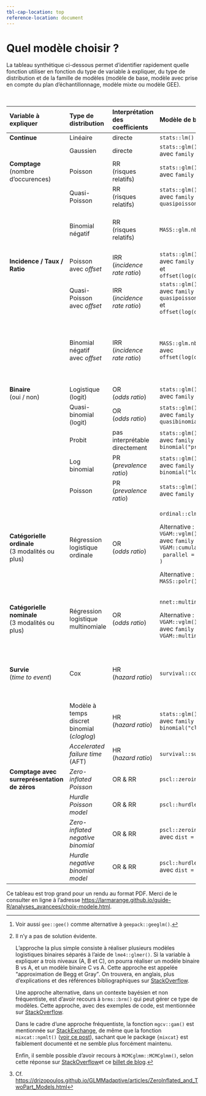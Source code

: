 ```yaml
---
tbl-cap-location: top
reference-location: document
---
```


# Quel modèle choisir ? {#sec-choix-modele}

La tableau synthétique ci-dessous permet d'identifier rapidement quelle fonction utiliser en fonction du type de variable à expliquer, du type de distribution et de la famille de modèles (modèle de base, modèle avec prise en compte du plan d'échantillonnage, modèle mixte ou modèle GEE).

::: {.content-visible unless-format="pdf"}
::: {.column-screen-inset-right style="text-size: .8em;"}
+----------------------------------------------+------------------------------------+---------------------------------+-------------------------------------+-------------------------------------+-----------------------------------------------------------+-------------------------------------+
| Variable à expliquer                         | Type de distribution               | Interprétation des coefficients | Modèle de base                      | Échantillonnage complexe            | Modèle mixte                                              | GEE[^choix-modele-1]                |
+:=============================================+:===================================+:================================+:====================================+:====================================+:==========================================================+:====================================+
| **Continue**                                 | Linéaire                           | directe                         | `stats::lm()`                       |                                     | `lme4::lmer()`                                            |                                     |
+----------------------------------------------+------------------------------------+---------------------------------+-------------------------------------+-------------------------------------+-----------------------------------------------------------+-------------------------------------+
|                                              | Gaussien                           | directe                         | `stats::glm()`\                     | `survey::svyglm()`\                 | `lme4::glmer()`\                                          | `geepack::geeglm()`\                |
|                                              |                                    |                                 | avec `family = gaussian`            | avec `family = gaussian`            | avec `family = gaussian`                                  | avec `family = gaussian`            |
+----------------------------------------------+------------------------------------+---------------------------------+-------------------------------------+-------------------------------------+-----------------------------------------------------------+-------------------------------------+
| **Comptage\                                  | Poisson                            | RR\                             | `stats::glm()`\                     | `survey::svyglm()`\                 | `lme4::glmer()`\                                          | `geepack::geeglm()`\                |
| **(nombre d'occurences)                      |                                    | (risques relatifs)              | avec `family = poisson`             | avec `family = poisson`             | avec `family = poisson`                                   | avec `family = poisson`             |
+----------------------------------------------+------------------------------------+---------------------------------+-------------------------------------+-------------------------------------+-----------------------------------------------------------+-------------------------------------+
|                                              | Quasi-Poisson                      | RR\                             | `stats::glm()`\                     | `survey::svyglm()`\                 | `lme4::glmer()`\                                          | `geepack::geeglm()`\                |
|                                              |                                    | (risques relatifs)              | avec `family = quasipoisson`        | avec `family = quasipoisson`        | avec `family = quasipoisson`                              | avec `family = quasipoisson`        |
+----------------------------------------------+------------------------------------+---------------------------------+-------------------------------------+-------------------------------------+-----------------------------------------------------------+-------------------------------------+
|                                              | Binomial négatif                   | RR\                             | `MASS::glm.nb()`                    | `sjstats::svyglm.nb()`              | `lme4::glmer.nb()`                                        |                                     |
|                                              |                                    | (risques relatifs)              |                                     |                                     |                                                           |                                     |
|                                              |                                    |                                 |                                     | Alternative :\                      |                                                           |                                     |
|                                              |                                    |                                 |                                     | `svrepmisc::svynb()`                |                                                           |                                     |
+----------------------------------------------+------------------------------------+---------------------------------+-------------------------------------+-------------------------------------+-----------------------------------------------------------+-------------------------------------+
| **Incidence / Taux / Ratio**                 | Poisson\                           | IRR\                            | `stats::glm()`\                     | `survey::svyglm()`\                 | `lme4::glmer()`\                                          | `geepack::geeglm()`\                |
|                                              | avec *offset*                      | (*incidence rate ratio*)        | avec `family = poisson`\            | avec `family = poisson`\            | avec `family = poisson`\                                  | avec `family = poisson`\            |
|                                              |                                    |                                 | et `offset(log(denominateur))`      | et `offset(log(denominateur))`      | et `offset(log(denominateur))`                            | et `offset(log(denominateur))`      |
+----------------------------------------------+------------------------------------+---------------------------------+-------------------------------------+-------------------------------------+-----------------------------------------------------------+-------------------------------------+
|                                              | Quasi-Poisson\                     | IRR\                            | `stats::glm()`\                     | `survey::svyglm()`\                 | `lme4::glmer()`\                                          | `geepack::geeglm()`\                |
|                                              | avec *offset*                      | (*incidence rate ratio*)        | avec `family = quasipoisson`\       | avec `family = quasipoisson`\       | avec `family = quasipoisson`\                             | avec `family = quasipoisson`\       |
|                                              |                                    |                                 | et `offset(log(denominateur))`      | et `offset(log(denominateur))`      | et `offset(log(denominateur))`                            | et `offset(log(denominateur))`      |
+----------------------------------------------+------------------------------------+---------------------------------+-------------------------------------+-------------------------------------+-----------------------------------------------------------+-------------------------------------+
|                                              | Binomial négatif\                  | IRR\                            | `MASS::glm.nb()`\                   | `sjstats::svyglm.nb()`\             | `lme4::glmer.nb()`\                                       |                                     |
|                                              | avec *offset*                      | (*incidence rate ratio*)        | avec `offset(log(denominateur))`    | et `offset(log(denominateur))`      | avec `offset(log(denominateur))`                          |                                     |
|                                              |                                    |                                 |                                     |                                     |                                                           |                                     |
|                                              |                                    |                                 |                                     | Alternative :\                      |                                                           |                                     |
|                                              |                                    |                                 |                                     | `svrepmisc::svynb()`\               |                                                           |                                     |
|                                              |                                    |                                 |                                     | avec `offset(log(denominateur))`    |                                                           |                                     |
+----------------------------------------------+------------------------------------+---------------------------------+-------------------------------------+-------------------------------------+-----------------------------------------------------------+-------------------------------------+
| **Binaire**\                                 | Logistique\                        | OR\                             | `stats::glm()`\                     | `survey::svyglm()`\                 | `lme4::glmer()`\                                          | `geepack::geeglm()`\                |
| (oui / non)                                  | (logit)                            | (*odds ratio*)                  | avec `family = binomial`            | avec `family = binomial`            | avec `family = binomial`                                  | avec `family = binomial`            |
+----------------------------------------------+------------------------------------+---------------------------------+-------------------------------------+-------------------------------------+-----------------------------------------------------------+-------------------------------------+
|                                              | Quasi-binomial\                    | OR\                             | `stats::glm()`\                     | `survey::svyglm()`\                 | `lme4::glmer()`\                                          | `geepack::geeglm()`\                |
|                                              | (logit)                            | (*odds ratio*)                  | avec `family = quasibinomial`       | avec `family = quasibinomial`       | avec `family = quasibinomial`                             | avec `family = quasibinomial`       |
+----------------------------------------------+------------------------------------+---------------------------------+-------------------------------------+-------------------------------------+-----------------------------------------------------------+-------------------------------------+
|                                              | Probit                             | pas interprétable directement   | `stats::glm()`\                     | `survey::svyglm()`\                 | `lme4::glmer()`\                                          | `geepack::geeglm()`\                |
|                                              |                                    |                                 | avec `family = binomial("probit")`  | avec `family = binomial("probit")`  | avec `family = binomial("probit")`                        | avec `family = binomial("probit")`  |
+----------------------------------------------+------------------------------------+---------------------------------+-------------------------------------+-------------------------------------+-----------------------------------------------------------+-------------------------------------+
|                                              | Log binomial                       | PR\                             | `stats::glm()`\                     | `survey::svyglm()`\                 | `lme4::glmer()`\                                          | `geepack::geeglm()`\                |
|                                              |                                    | (*prevalence ratio*)            | avec `family = binomial("log")`     | avec `family = binomial("log")`     | avec `family = binomial("log")`                           | avec `family = binomial("log")`     |
+----------------------------------------------+------------------------------------+---------------------------------+-------------------------------------+-------------------------------------+-----------------------------------------------------------+-------------------------------------+
|                                              | Poisson                            | PR\                             | `stats::glm()`\                     | `survey::svyglm()`\                 | `lme4::glmer()`\                                          | `geepack::geeglm()`\                |
|                                              |                                    | (*prevalence ratio*)            | avec `family = poisson`             | avec `family = poisson`             | avec `family = poisson`                                   | avec `family = poisson`             |
+----------------------------------------------+------------------------------------+---------------------------------+-------------------------------------+-------------------------------------+-----------------------------------------------------------+-------------------------------------+
| **Catégorielle ordinale**\                   | Régression logistique ordinale     | OR\                             | `ordinal::clm()`                    | `svrepmisc::svyclm()`               | `ordinal::clmm()`                                         | `geepack::ordgee()`                 |
| (3 modalités ou plus)                        |                                    | (*odds ratio*)                  |                                     |                                     |                                                           |                                     |
|                                              |                                    |                                 | Alternative :\                      | Alternative :\                      |                                                           | Alternative :\                      |
|                                              |                                    |                                 | `VGAM::vglm()`\                     | `svyVGAM::svy_vglm()`\              |                                                           | `multgee::ordLORgee()`              |
|                                              |                                    |                                 | avec `family = VGAM::cumulative(`\  | avec `family = VGAM::cumulative(`\  |                                                           |                                     |
|                                              |                                    |                                 |   `parallel = TRUE`\                |   `parallel = TRUE`\                |                                                           |                                     |
|                                              |                                    |                                 | `)`                                 | `)`                                 |                                                           |                                     |
|                                              |                                    |                                 |                                     |                                     |                                                           |                                     |
|                                              |                                    |                                 | Alternative :\                      | Alternative :\                      |                                                           |                                     |
|                                              |                                    |                                 | `MASS::polr()`                      | `survey::svyolr()`                  |                                                           |                                     |
+----------------------------------------------+------------------------------------+---------------------------------+-------------------------------------+-------------------------------------+-----------------------------------------------------------+-------------------------------------+
| **Catégorielle nominale\                     | Régression logistique multinomiale | OR\                             | `nnet::multinom()`                  | `svrepmisc::svymultinom()`          | Voir note [^choix-modele-2]                               | `multgee::nomLORgee()`              |
| **(3 modalités ou plus)                      |                                    | (*odds ratio*)                  |                                     |                                     |                                                           |                                     |
|                                              |                                    |                                 | Alternative :\                      | Alternative :\                      |                                                           |                                     |
|                                              |                                    |                                 | `VGAM::vglm()`\                     | `svyVGAM::svy_vglm()`\              |                                                           |                                     |
|                                              |                                    |                                 | avec `family = VGAM::multinomial`   | avec `family = VGAM::multinomial`   |                                                           |                                     |
+----------------------------------------------+------------------------------------+---------------------------------+-------------------------------------+-------------------------------------+-----------------------------------------------------------+-------------------------------------+
| **Survie\                                    | Cox                                | HR\                             | `survival::coxph()`                 | `survey::svycoxph()`                | `survival::coxph()`\                                      | `survival::coxph()`\                |
| **(*time to event*)                          |                                    | (*hazard ratio*)                |                                     |                                     | avec un terme `survival::frailty()`                       | avec l'option `cluster`             |
|                                              |                                    |                                 |                                     |                                     |                                                           |                                     |
|                                              |                                    |                                 |                                     |                                     | Alternative :\                                            |                                     |
|                                              |                                    |                                 |                                     |                                     | `coxme::coxme()`                                          |                                     |
+----------------------------------------------+------------------------------------+---------------------------------+-------------------------------------+-------------------------------------+-----------------------------------------------------------+-------------------------------------+
|                                              | Modèle à temps discret binomial\   | HR\                             | `stats::glm()`\                     | `survey::svyglm()`\                 | `lme4::glmer()`\                                          | `geepack::geeglm()`\                |
|                                              | (*cloglog*)                        | (*hazard ratio*)                | avec `family = binomial("cloglog")` | avec `family = binomial("cloglog")` | avec `family = binomial("cloglog")`                       | avec `family = binomial("cloglog")` |
+----------------------------------------------+------------------------------------+---------------------------------+-------------------------------------+-------------------------------------+-----------------------------------------------------------+-------------------------------------+
|                                              | *Accelerated failure time*\        | HR\                             | `survival::survreg()`               | `survey::svysurvreg()`              | `survival::survreg()` avec un terme `survival::frailty()` | `survival::survreg()`\              |
|                                              | (AFT)                              | (*hazard ratio*)                |                                     |                                     |                                                           | avec l'option `cluster`             |
+----------------------------------------------+------------------------------------+---------------------------------+-------------------------------------+-------------------------------------+-----------------------------------------------------------+-------------------------------------+
| **Comptage avec surreprésentation de zéros** | *Zero-inflated Poisson*            | OR & RR                         | `pscl::zeroinfl()`                  | `sjstats::svyglm.zip()`             | `GLMMadaptive::mixed_model()`\                            |                                     |
|                                              |                                    |                                 |                                     |                                     | avec `family = zi.poisson()`[^choix-modele-3]             |                                     |
+----------------------------------------------+------------------------------------+---------------------------------+-------------------------------------+-------------------------------------+-----------------------------------------------------------+-------------------------------------+
|                                              | *Hurdle Poisson model*             | OR & RR                         | `pscl::hurdle()`                    |                                     | `GLMMadaptive::mixed_model()`\                            |                                     |
|                                              |                                    |                                 |                                     |                                     | avec `family = hurdle.poisson()`                          |                                     |
+----------------------------------------------+------------------------------------+---------------------------------+-------------------------------------+-------------------------------------+-----------------------------------------------------------+-------------------------------------+
|                                              | *Zero-inflated negative binomial*  | OR & RR                         | `pscl::zeroinfl()`\                 | `sjstats::svyglm.zip()`\            | `GLMMadaptive::mixed_model()`\                            |                                     |
|                                              |                                    |                                 | avec `dist = "negbin"`              | avec `dist = "negbin"`              | avec `family = zi.negative.binomial()`                    |                                     |
+----------------------------------------------+------------------------------------+---------------------------------+-------------------------------------+-------------------------------------+-----------------------------------------------------------+-------------------------------------+
|                                              | *Hurdle negative binomial model*   | OR & RR                         | `pscl::hurdle()`\                   |                                     | `GLMMadaptive::mixed_model()`\                            |                                     |
|                                              |                                    |                                 | avec `dist = "negbin"`              |                                     | avec `family = hurdle.negative.binomial()`                |                                     |
+----------------------------------------------+------------------------------------+---------------------------------+-------------------------------------+-------------------------------------+-----------------------------------------------------------+-------------------------------------+

: {.stripped .sm .responsive .hover}
:::
:::

[^choix-modele-1]: Voir aussi `gee::gee()` comme alternative à `geepack::geeglm()`.

[^choix-modele-2]: Il n'y a pas de solution évidente.

    L'approche la plus simple consiste à réaliser plusieurs modèles logistiques binaires séparés à l'aide de `lme4::glmer()`. Si la variable à expliquer a trois niveaux (A, B et C), on pourra réaliser un modèle binaire B vs A, et un modèle binaire C vs A. Cette approche est appelée <q>approximation de Begg et Gray</q>. On trouvera, en anglais, plus d'explications et des références bibliographiques sur [StackOverflow](https://stackoverflow.com/a/23795087/7943547).

    Une approche alternative, dans un contexte bayésien et non fréquentiste, est d'avoir recours à `brms::brm()` qui peut gérer ce type de modèles. Cette approche, avec des exemples de code, est mentionnée sur [StackOverflow](https://stackoverflow.com/a/37892379/7943547).

    Dans le cadre d'une approche fréquentiste, la fonction `mgcv::gam()` est mentionnée sur [StackExchange](https://stats.stackexchange.com/a/555654), de même que la fonction `mixcat::npmlt()` ([voir ce post](https://stats.stackexchange.com/a/493035)), sachant que le package `{mixcat}` est faiblement documenté et ne semble plus forcément maintenu.

    Enfin, il semble possible d'avoir recours à `MCMCglmm::MCMCglmm()`, selon cette réponse sur [StackOverflow](https://stackoverflow.com/a/22027859)et ce [billet de blog](https://hlplab.wordpress.com/2009/05/07/multinomial-random-effects-models-in-r/).

[^choix-modele-3]: Cf. <https://drizopoulos.github.io/GLMMadaptive/articles/ZeroInflated_and_TwoPart_Models.html>

::: {.content-hidden unless-format="pdf"}
Ce tableau est trop grand pour un rendu au format PDF. Merci de le consulter en ligne à l'adresse <https://larmarange.github.io/guide-R/analyses_avancees/choix-modele.html>.
:::
